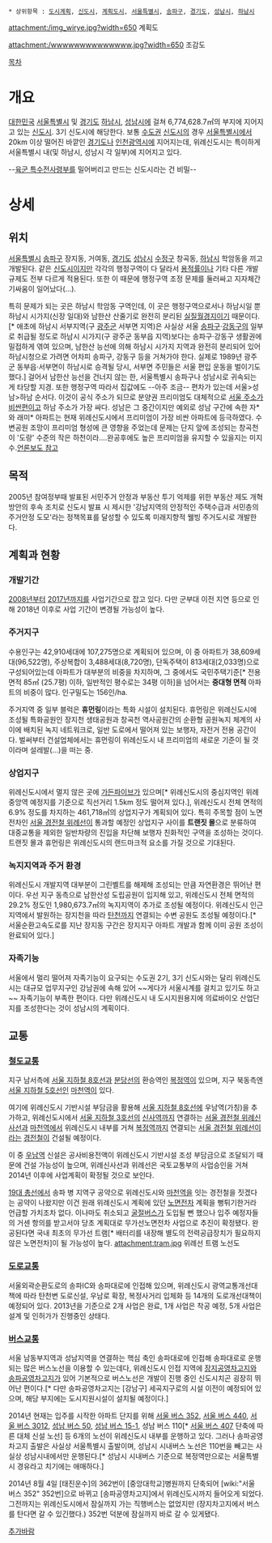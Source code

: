  * 상위항목 : [[도시계획]], [[신도시]], [[계획도시]], [[서울특별시]], [[송파구]], [[경기도]], [[성남시]], [[하남시]]

{{{+1 慰禮新都市 / Wirye New City }}}

attachment:/img_wirye.jpg?width=650
계획도

attachment:/wwwwwwwwwwwwww.jpg?width=650
조감도

[[목차]]

= 개요 =
[[대한민국]] [[서울특별시]] 및 [[경기도]] [[하남시]], [[성남시]]에 걸쳐 6,774,628.7㎡의 부지에 지어지고 있는 [[신도시]]. 3기 신도시에 해당한다. 보통 [[수도권]] [[신도시]]의 경우 [[서울특별시]]에서 20km 이상 떨어진 바깥인 [[경기도]]나 [[인천광역시]]에 지어지는데, 위례신도시는 특이하게 서울특별시 내(및 하남시, 성남시 각 일부)에 지어지고 있다.

--[[육군 특수전사령부]]를 밀어버리고 만드는 신도시라는 건 비밀--
= 상세 =
== 위치 ==
[[서울특별시]] [[송파구]] 장지동, 거여동, [[경기도]] [[성남시]] [[수정구]] 창곡동, [[하남시]] 학암동을 끼고 개발된다. 같은 [[신도시]]이지만 각각의 행정구역이 다 달라서 [[용적률]]이나 기타 다른 개발규제도 전부 다르게 적용된다. 또한 이 때문에 행정구역 조정 문제를 둘러싸고 지자체간 기싸움이 일어났다(...).

특히 문제가 되는 곳은 하남시 학암동 구역인데, 이 곳은 행정구역으로서나 하남시일 뿐 하남시 시가지(신장 일대)와 남한산 산줄기로 완전히 분리된 [[월경지|실질월경지]]이기 때문이다.[* 애초에 하남시 서부지역(구 [[광주시|광주군]] 서부면 지역)은 사실상 서울 [[송파구]]·[[강동구]]의 일부로 취급될 정도로 하남시 시가지(구 광주군 동부읍 지역)보다는 송파구·강동구 생활권에 밀접하게 엮여 있으며, 남한산 능선에 의해 하남시 시가지 지역과 완전히 분리되어 있어 하남시청으로 가려면 어차피 송파구, 강동구 등을 거쳐가야 한다. 실제로 1989년 광주군 동부읍·서부면이 하남시로 승격될 당시, 서부면 주민들은 서울 편입 운동을 벌이기도 했다.] 걸어서 남한산 능선을 건너지 않는 한, 서울특별시 송파구나 성남시로 귀속되는 게 타당할 지경. 또한 행정구역 따라서 집값에도 --아주 조금-- 편차가 있는데 서울>성남>하남 순서다. 이것이 공식 주소가 되므로 분양권 프리미엄도 대체적으로 [[서울부심|서울 주소가 비싼편이고]] 하남 주소가 가장 싸다. 성남은 그 중간이지만 예외로 성남 구간에 속한 자*와 래미* 아파트는 현재 위례신도시에서 프리미엄이 가장 비싼 아파트에 등극하였다. 수변공원 조망이 프리미엄 형성에 큰 영향을 주었는데 문제는 단지 앞에 조성되는 창곡천이 '도랑' 수준의 작은 하천이라....완공후에도 높은 프리미엄을 유지할 수 있을지는 미지수.[http://news.naver.com/main/read.nhn?mode=LSD&mid=sec&sid1=101&oid=086&aid=0002175241 언론보도 참고]


== 목적 ==
2005년 참여정부때 발표된 서민주거 안정과 부동산 투기 억제를 위한 부동산 제도 개혁 방안의 후속 조치로 신도시 발표 시 제시한 '강남지역의 안정적인 주택수급과 서민층의 주거안정 도모'라는 정책목표를 달성할 수 있도록 미래지향적 웰빙 주거도시로 개발한다.

== 계획과 현황 ==
=== 개발기간 ===
[[2008년]]부터 [[2017년]]까지를 사업기간으로 잡고 있다. 다만 군부대 이전 지연 등으로 인해 2018년 이후로 사업 기간이 변경될 가능성이 높다.

=== 주거지구 ===
수용인구는 42,910세대에 107,275명으로 계획되어 있으며, 이 중 아파트가 38,609세대(96,522명), 주상복합이 3,488세대(8,720명), 단독주택이 813세대(2,033명)으로 구성되어있는데 아파트가 대부분의 비중을 차지하며, 그 중에서도 국민주택기준[* 전용면적 85㎡ (25.7평) 이하, 일반적인 평수로는 34평 이하]을 넘어서는 '''중대형 면적''' 아파트의 비중이 많다. 인구밀도는 156인/ha.

주거지역 중 일부 블럭은 '''휴먼링'''이라는 특화 시설이 설치된다. 휴먼링은 위례신도시에 조성될 특화공원인 장지천 생태공원과 창곡천 역사공원간의 순환형 공원녹지 체계의 사이에 배치된 녹지 네트워크로, 일반 도로에서 떨어져 있는 보행자, 자전거 전용 공간이다. 벌써부터 건설업체에서는 휴먼링이 위례신도시 내 프리미엄의 새로운 기준이 될 것이라며 설레발(...)을 떠는 중.

=== 상업지구 ===
위례신도시에서 멀지 않은 곳에 [[가든파이브]]가 있으며[* 위례신도시의 중심지역인 위례중앙역 예정지를 기준으로 직선거리 1.5km 정도 떨어져 있다.], 위례신도시 전체 면적의 6.9% 정도를 차지하는 461,718㎡의 상업지구가 계획되어 있다. 특히 주목할 점이 노면전차인 [[서울 경전철 위례선]]이 통과할 예정인 상업지구 사이를 '''트랜짓 몰'''으로 분류하여 대중교통을 제외한 일반차량의 진입을 차단해 보행자 친화적인 구역을 조성하는 것이다. 트랜짓 몰과 휴먼링은 위례신도시의 랜드마크적 요소를 가질 것으로 기대된다.

=== 녹지지역과 주거 환경 ===
위례신도시 개발지역 대부분이 그린벨트를 해제해 조성되는 만큼 자연환경은 뛰어난 편이다. 우선 지구 동측으로 남한산성 도립공원이 입지해 있고, 위례신도시 전체 면적의 29.2% 정도인 1,980,673.7㎡의 녹지지역이 추가로 조성될 예정이다. 위례신도시 인근 지역에서 발원하는 장지천을 따라 [[탄천]]까지 연결되는 수변 공원도 조성될 예정이다.[* 서울순환고속도로를 지난 장지동 구간은 장지지구 아파트 개발과 함께 이미 공원 조성이 완료되어 있다.]

=== 자족기능 ===
서울에서 멀리 떨어져 자족기능이 요구되는 수도권 2기, 3기 신도시와는 달리 위례신도시는 대규모 업무지구인 강남권에 속해 있어 ~~게다가 서울시계를 걸치고 있기도 하고~~ 자족기능이 부족한 편이다. 다만 위례신도시 내 도시지원용지에 의료바이오 산업단지를 조성한다는 것이 성남시의 계획이다.

== 교통 ==
=== [[철도]]교통 ===
지구 남서측에 [[서울 지하철 8호선]]과 [[분당선]]의 환승역인 [[복정역]]이 있으며, 지구 북동측엔 [[서울 지하철 5호선]]인 [[마천역]]이 있다.

여기에 위례신도시 기반시설 부담금을 활용해 [[서울 지하철 8호선]]에 우남역(가칭)을 추가하고, 위례신도시에서 [[서울 지하철 3호선]]의 [[신사역]]까지 연결하는 [[서울 경전철 위례신사선]]과 [[마천역]]에서 위례신도시 내부를 거쳐 [[복정역]]까지 연결되는 [[서울 경전철 위례선]]이라는 [[경전철]]이 건설될 예정이다. 

이 중 [[우남역]] 신설은 공사비용전액이 위례신도시 기반시설 조성 부담금으로 조달되기 때문에 건설 가능성이 높으며, 위례신사선과 위례선은 국토교통부의 사업승인을 거쳐 2014년 이후에 사업계획이 확정될 것으로 보인다.

[[19대 총선]]에서 송파 병 지역구 공약으로 위례신도시와 [[마천역]]을 잇는 경전철을 짓겠다는 공약이 나왔지만 이건 원래 위례신도시 계획에 있던 [[노면전차]] 계획을 뻥튀기한거라 언급할 가치조차 없다. 이나마도 취소되고 [[굴절버스]]가 도입될 뻔 했으나 입주 예정자들의 거센 항의를 받고서야 당초 계획대로 무가선노면전차 사업으로 추진이 확정됐다. 완공된다면 국내 최초의 무가선 트램[* 배터리를 내장해 별도의 전력공급장치가 필요하지 않은 노면전차]이 될 가능성이 높다.
attachment:tram.jpg
위례선 트램 노선도

=== [[도로]]교통 ===
서울외곽순환도로의 송파IC와 송파대로에 인접해 있으며, 위례신도시 광역교통개선대책에 따라 탄천변 도로신설, 우남로 확장, 복정사거리 입체화 등 14개의 도로개선대책이 예정되어 있다. 2013년을 기준으로 2개 사업은 완료, 1개 사업은 착공 예정, 5개 사업은 설계 및 인허가가 진행중인 상태다.

=== [[버스]]교통 ===
서울 남동부지역과 성남지역을 연결하는 핵심 축인 송파대로에 인접해 송파대로로 운행되는 많은 버스노선을 이용할 수 있는데다, 위례신도시 인접 지역에 [[장지공영차고지]]와 [[송파공영차고지]]가 있어 기본적으로 버스노선은 개발이 진행 중인 신도시치곤 굉장히 뛰어난 편이다.[* 다만 송파공영차고지는 [강남구] 세곡지구로의 시설 이전이 예정되어 있으며, 해당 부지에는 도시지원시설이 설치될 예정이다.]

2014년 현재는 입주를 시작한 아파트 단지를 위해 [[서울 버스 352]], [[서울 버스 440]], [[서울 버스 3012]], [[성남 버스 50]], [[성남 버스 15|성남 버스 15-1]], 성남 버스 110[* [[서울 버스 407]] 단축에 따른 대체 신설 노선] 등 6개의 노선이 위례신도시 내부를 운행하고 있다. 그러나 송파공영차고지 출발은 사실상 서울특별시 출발이며, 성남시 시내버스 노선은 110번을 빼고는 사실상 성남시내에서만 운행된다.[* 성남시 시내버스 기준으로 복정역만으로는 서울특별시 경유라고 치기에는 애매하다.]

2014년 8월 4일 [태진운수]의 362번이 [중앙대학교]병원까지 단축되어 [wiki:"서울 버스 352" 352번]으로 바뀌고 [송파공영차고지]에서 위례신도시까지 들어오게 되었다. 그전까지는 위례신도시에서 잠실까지 가는 직행버스는 없었지만 (장지차고지에서 버스를 탄다면 갈 수 있긴했다.) 352번 덕분에 잠실까지 바로 갈 수 있게됐다.

[[추가바람]]

